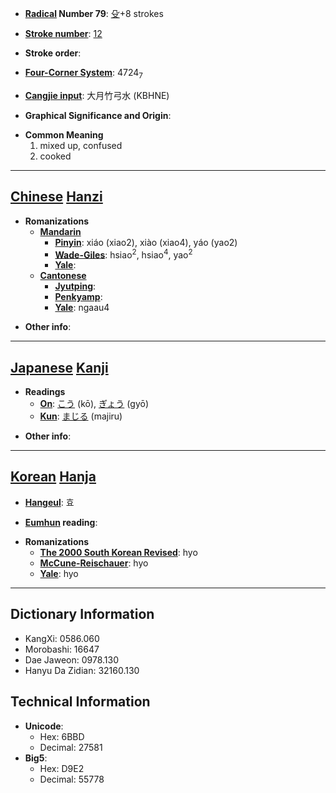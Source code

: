 * '''[[Wiktionary:Chinese radical index| Radical]] Number 79''': [[Wiktionary:Chinese radical index 殳|殳]]+8 strokes

* '''[[Wiktionary:Chinese total strokes index|Stroke number]]''': [[Wiktionary:Chinese total strokes index 12|12]]

* '''Stroke order''': 

* '''[[Wiktionary:Chinese four corner index|Four-Corner System]]''': 4724<sub>7</sub>

* '''[[Wiktionary:Chinese Cangjie index|Cangjie input]]''': 大月竹弓水 (KBHNE)

* '''Graphical Significance and Origin''': 

* '''Common Meaning'''
*#mixed up, confused
*# cooked


----

== [[Chinese]] [[Hanzi]] ==

* '''Romanizations'''
** '''[[Mandarin]]'''
*** '''[[Pinyin]]''': xiáo (xiao2), xiào (xiao4), yáo (yao2)
*** '''[[Wade-Giles]]''': hsiao<sup>2</sup>, hsiao<sup>4</sup>, yao<sup>2</sup>
*** '''[[Yale]]''': 
** '''[[Cantonese]]'''
*** '''[[Jyutping]]''':
*** '''[[Penkyamp]]''': 
*** '''[[Yale]]''': ngaau4

* '''Other info''': 

----

== [[Japanese]] [[Kanji]] ==

* '''Readings'''
** '''[[On]]''': [[こう]] (kō), [[ぎょう]] (gyō)
** '''[[Kun]]''': [[まじる]] (majiru)

* '''Other info''':  

----

== [[Korean]] [[Hanja]] ==

* '''[[Hangeul]]''': 효

* '''[[Eumhun]] reading''': 

* '''Romanizations'''
** '''[[The 2000 South Korean Revised Romanization|The 2000 South Korean Revised]]''': hyo
** '''[[McCune-Reischauer]]''': hyo
** '''[[Yale]]''': hyo

----

== Dictionary Information ==

* KangXi: 0586.060
* Morobashi: 16647
* Dae Jaweon: 0978.130
* Hanyu Da Zidian: 32160.130

== Technical Information ==

* '''Unicode''':
** Hex: 6BBD
** Decimal: 27581
* '''Big5''':
** Hex: D9E2
** Decimal: 55778